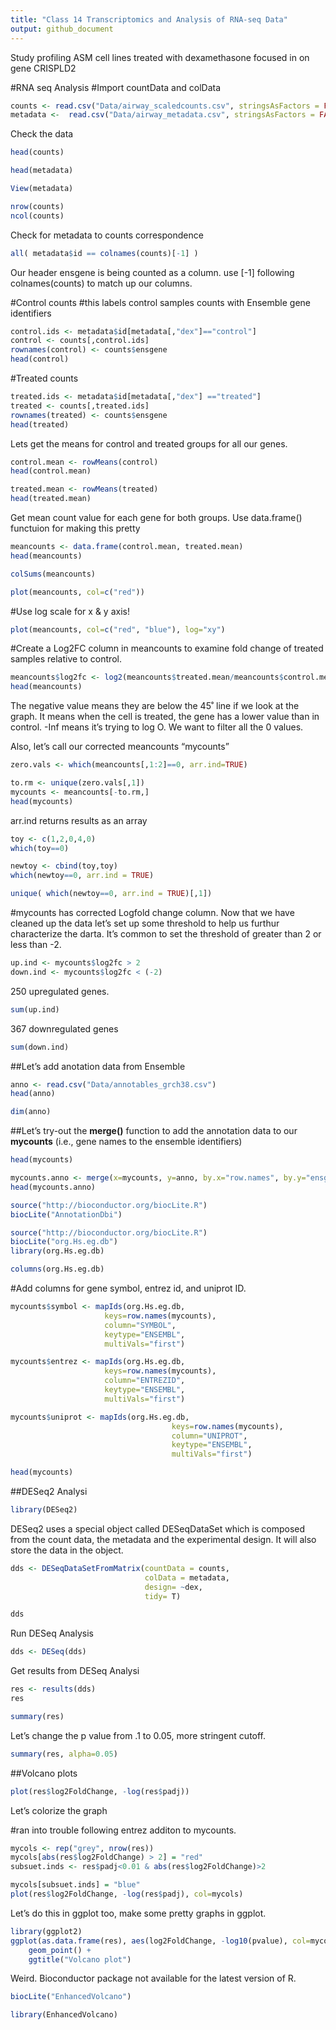 ```yaml
---
title: "Class 14 Transcriptomics and Analysis of RNA-seq Data"
output: github_document
---
```


Study profiling ASM cell lines treated with dexamethasone focused in on gene CRISPLD2

#RNA seq Analysis
#Import countData and colData

```r
counts <- read.csv("Data/airway_scaledcounts.csv", stringsAsFactors = FALSE)
metadata <-  read.csv("Data/airway_metadata.csv", stringsAsFactors = FALSE)

```

Check the data
```r
head(counts)
```

```r
head(metadata)
```

```r
View(metadata)

```

```r
nrow(counts)
ncol(counts)

```

Check for metadata to counts correspondence
```r
all( metadata$id == colnames(counts)[-1] )
```
Our header ensgene is being counted as a column. use [-1] following colnames(counts) to match up our columns.


#Control counts
#this labels control samples counts with Ensemble gene identifiers
```r
control.ids <- metadata$id[metadata[,"dex"]=="control"]
control <- counts[,control.ids]
rownames(control) <- counts$ensgene
head(control)
```

#Treated counts
```r
treated.ids <- metadata$id[metadata[,"dex"] =="treated"]
treated <- counts[,treated.ids]
rownames(treated) <- counts$ensgene
head(treated)


```
Lets get the means for control and treated groups for all our genes.
```r
control.mean <- rowMeans(control)
head(control.mean)
```


```r
treated.mean <- rowMeans(treated)
head(treated.mean)
```


Get mean count value for each gene for both groups. Use data.frame() functuion for making this pretty

```r
meancounts <- data.frame(control.mean, treated.mean)
head(meancounts)
```


```r
colSums(meancounts)
```

```r
plot(meancounts, col=c("red"))
```

#Use log scale for x & y axis!
```r
plot(meancounts, col=c("red", "blue"), log="xy")
```
#Create a Log2FC column in meancounts to examine fold change of treated samples relative to control.

```r
meancounts$log2fc <- log2(meancounts$treated.mean/meancounts$control.mean)
head(meancounts)

```




The negative value means they are below the 45˚ line if we look at the graph. It means when the cell is treated, the gene has a lower value than in control. -Inf means it's trying to log O. We want to filter all the 0 values.

Also, let's call our corrected meancounts "mycounts"
```r
zero.vals <- which(meancounts[,1:2]==0, arr.ind=TRUE)

to.rm <- unique(zero.vals[,1])
mycounts <- meancounts[-to.rm,]
head(mycounts)
```
arr.ind returns results as an array
```r
toy <- c(1,2,0,4,0)
which(toy==0)

newtoy <- cbind(toy,toy)
which(newtoy==0, arr.ind = TRUE)

unique( which(newtoy==0, arr.ind = TRUE)[,1])
```

#mycounts has corrected Logfold change column.
Now that we have cleaned up the data let's set up some threshold to help us furthur characterize the darta. It's common to set the threshold of greater than 2 or less than -2.
```r
up.ind <- mycounts$log2fc > 2
down.ind <- mycounts$log2fc < (-2)
```

250 upregulated genes.
```r
sum(up.ind)
```
367 downregulated genes
```r
sum(down.ind)
```

##Let's add anotation data from Ensemble

```r
anno <- read.csv("Data/annotables_grch38.csv")
head(anno)
```

```r
dim(anno)
```

##Let's try-out the **merge()** function to add the annotation data to our **mycounts** (i.e., gene names to the ensemble identifiers)
```r
head(mycounts)
```

```r
mycounts.anno <- merge(x=mycounts, y=anno, by.x="row.names", by.y="ensgene")
head(mycounts.anno)
```

```r
source("http://bioconductor.org/biocLite.R")
biocLite("AnnotationDbi")
```

```r
source("http://bioconductor.org/biocLite.R")
biocLite("org.Hs.eg.db")
library(org.Hs.eg.db)
```

```r
columns(org.Hs.eg.db)

```

#Add columns for gene symbol, entrez id, and uniprot ID.
```r
mycounts$symbol <- mapIds(org.Hs.eg.db,
                     keys=row.names(mycounts),
                     column="SYMBOL",
                     keytype="ENSEMBL",
                     multiVals="first")
```
```r
mycounts$entrez <- mapIds(org.Hs.eg.db,
                     keys=row.names(mycounts),
                     column="ENTREZID",
                     keytype="ENSEMBL",
                     multiVals="first")

```

```r
mycounts$uniprot <- mapIds(org.Hs.eg.db,
                                    keys=row.names(mycounts),
                                    column="UNIPROT",
                                    keytype="ENSEMBL",
                                    multiVals="first")
```

```r
head(mycounts)
```

##DESeq2 Analysi
```r
library(DESeq2)
```
DESeq2 uses a special object called DESeqDataSet which is composed from the count data, the metadata and the experimental design. It will also store the data in the object.

```r
dds <- DESeqDataSetFromMatrix(countData = counts,
                              colData = metadata,
                              design= ~dex,
                              tidy= T)
```

```r
dds
```

Run DESeq Analysis
```r
dds <- DESeq(dds)
```


Get results from DESeq Analysi

```r
res <- results(dds)
res
```


```r
summary(res)
```
Let's change the p value from .1 to 0.05, more stringent cutoff.
```r
summary(res, alpha=0.05)
```

##Volcano plots
```r
plot(res$log2FoldChange, -log(res$padj))
```

Let's colorize the graph

#ran into trouble following entrez additon to mycounts. 
```r
mycols <- rep("grey", nrow(res))
mycols[abs(res$log2FoldChange) > 2] = "red"
subsuet.inds <- res$padj<0.01 & abs(res$log2FoldChange)>2

mycols[subsuet.inds] = "blue"
plot(res$log2FoldChange, -log(res$padj), col=mycols)
```

Let's do this in ggplot too, make some pretty graphs in ggplot.

```r
library(ggplot2)
ggplot(as.data.frame(res), aes(log2FoldChange, -log10(pvalue), col=mycols)) + 
    geom_point() + 
    ggtitle("Volcano plot")
```

Weird. Bioconductor package not available for the latest version of R.
```r
biocLite("EnhancedVolcano")

```
```r
library(EnhancedVolcano)
```

